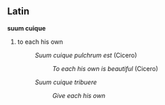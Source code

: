 ==Latin==

'''suum cuique'''
#to each his own
#:''Suum cuique pulchrum est'' (Cicero)
#::''To each his own is beautiful'' (Cicero)
#:''Suum cuique tribuere''
#::''Give each his own''